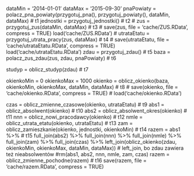 dataMin = '2014-01-01'
dataMax = '2015-09-30'
pnaPowiaty = polacz_pna_powiaty(przygotuj_pna(), przygotuj_powiaty(), dataMin, dataMax) # t1
jednostki = przygotuj_jednostki() # t2
# zus = przygotuj_zus(dataMin, dataMax) # t3
# save(zus, file = 'cache/ZUS.RData', compress = TRUE)
load('cache/ZUS.RData')
# utrataEtatu = przygotuj_utrata_pracy(zus, dataMax) # t4
# save(utrataEtatu, file = 'cache/utrataEtatu.RData', compress = TRUE)
load('cache/utrataEtatu.RData')
zdau = przygotuj_zdau() # t5
baza = polacz_zus_zdau(zus, zdau, pnaPowiaty) # t6

studyp = oblicz_studyp(zdau) # t7

okienkoMin = 0
okienkoMax = 1000
okienko = oblicz_okienko(baza, okienkoMin, okienkoMax, dataMin, dataMax) # t8
# save(okienko, file = 'cache/okienko.RData', compress = TRUE)
# load('cache/okienko.RData')

czas = oblicz_zmienne_czasowe(okienko, utrataEtatu) # t9
abs1 = oblicz_absolwent(okienko) # t10
abs2 = oblicz_absolwent_okres(okienko) # t11
nnn  = oblicz_nowi_pracodawcy(okienko) # t12
nmle = oblicz_utrata_etatu(okienko, utrataEtatu) # t13
zam  = oblicz_zamieszkanie(okienko, jednostki, okienkoMin) # t14
razem = abs1 %>% # t15
  full_join(abs2) %>%
  full_join(nnn) %>%
  full_join(nmle) %>%
  full_join(zam) %>%
  full_join(czas) %>%
  left_join(oblicz_okienko(zdau, okienkoMin, okienkoMax, dataMin, dataMax)) # left_join, bo zdau zawiera też nieabsolwentów
#rm(abs1, abs2, nnn, nmle, zam, czas)
razem = oblicz_zmienne_pochodne(razem) # t16
save(razem, file = 'cache/razem.RData', compress = TRUE)
